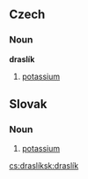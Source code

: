 ==Czech==
===Noun===
'''draslík'''
#[[potassium]]

==Slovak==
===Noun===
#[[potassium]]
[[cs:draslík]][[sk:draslík]]
